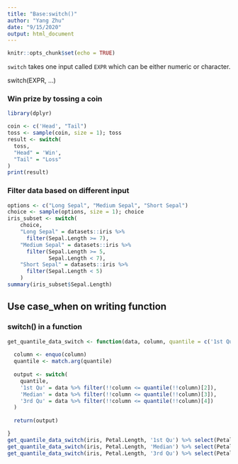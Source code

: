 ```yaml
---
title: "Base:switch()"
author: "Yang Zhu"
date: "9/15/2020"
output: html_document
---
```


```r
knitr::opts_chunk$set(echo = TRUE)
```

`switch` takes one input called `EXPR` which can be either numeric or character.

switch(EXPR, ...)

### Win prize by tossing a coin
```r
library(dplyr)
```

```r
coin <- c('Head', "Tail")
toss <- sample(coin, size = 1); toss
result <- switch(
  toss,
  "Head" = 'Win',
  "Tail" = "Loss"
)
print(result)
```

### Filter data based on different input
```r
options <- c("Long Sepal", "Medium Sepal", "Short Sepal")
choice <- sample(options, size = 1); choice
iris_subset <- switch(
    choice,
    "Long Sepal" = datasets::iris %>%
      filter(Sepal.Length >= 7),
    "Medium Sepal" = datasets::iris %>%
      filter(Sepal.Length >= 5,
             Sepal.Length < 7),
    "Short Sepal" = datasets::iris %>%
      filter(Sepal.Length < 5)
    )
summary(iris_subset$Sepal.Length)
```

\newpage

## Use case_when on writing function

### switch() in a function
```r
get_quantile_data_switch <- function(data, column, quantile = c('1st Qu','Median','3rd Qu')) {
  
  column <- enquo(column)
  quantile <- match.arg(quantile)
  
  output <- switch(
    quantile,
    '1st Qu' = data %>% filter(!!column <= quantile(!!column)[2]),
    'Median' = data %>% filter(!!column <= quantile(!!column)[3]),
    '3rd Qu' = data %>% filter(!!column <= quantile(!!column)[4])
  )
  
  return(output)

}
get_quantile_data_switch(iris, Petal.Length, '1st Qu') %>% select(Petal.Length) %>% summary()
get_quantile_data_switch(iris, Petal.Length, 'Median') %>% select(Petal.Length) %>% summary()
get_quantile_data_switch(iris, Petal.Length, '3rd Qu') %>% select(Petal.Length) %>% summary()
```
